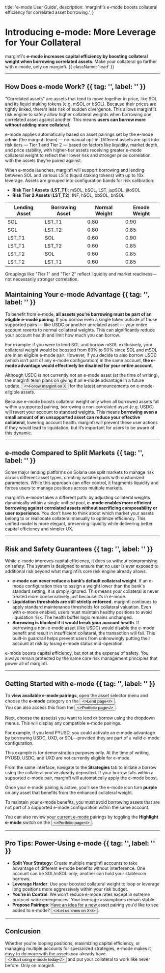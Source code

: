

  title: 'e-mode User Guide',
  description: 'marginfi’s e-mode boosts collateral efficiency for correlated asset borrowing.',
}

# Introducing e-mode: More Leverage for Your Collateral

<ImageComponent
  src={CoverPhoto}
  alt="e-mode photo"
/>

marginfi's **e-mode increases capital efficiency by boosting collateral weight when borrowing correlated assets**. Make your collateral go farther with e-mode, only on marginfi. {{ className: 'lead' }}

---

## How Does e-mode Work? {{ tag: '', label: '' }}

"Correlated assets" are assets that tend to move together in price, like SOL and its liquid staking tokens (e.g. mSOL or bSOL). Because their prices are tightly linked, there's less risk of sudden divergence. This allows marginfi’s risk engine to safely allow higher collateral weights when borrowing one correlated asset against another. This means **users can borrow more without adding more collateral**.

e-mode applies automatically based on asset pairings set by the e-mode admin (the marginfi team) — no manual opt-in. Different assets are split into risk tiers — Tier 1 and Tier 2 — based on factors like liquidity, market depth, and price stability, with higher-tier assets receiving greater e-mode collateral weight to reflect their lower risk and stronger price correlation with the assets they’re paired against.

When e-mode launches, marginfi will support borrowing and lending between SOL and various LSTs (liquid staking tokens) with up to 10x leverage. Assets are grouped into configuration bands for risk calibration:

* **Risk Tier 1 Assets** (**LST_T1**): mSOL, bSOL, LST, jupSOL, jitoSOL
* **Risk Tier 2 Assets** (**LST_T2**): INF, hSOL, bbSOL, bnSOL

| **Lending Asset** | **Borrowing Asset**  | **Normal Weight** | **Emode Weight** |
|-------------------|----------------------|-------------------|------------------|
| SOL               | LST_T1               | 0.80              | 0.90             |
| SOL               | LST_T2               | 0.80              | 0.85             |
| LST_T1            | SOL                  | 0.60              | 0.90             |
| LST_T1            | LST_T2               | 0.60              | 0.85             |
| LST_T2            | SOL                  | 0.60              | 0.85             |
| LST_T2            | LST_T1               | 0.60              | 0.85             |

<Note>
Groupings like "Tier 1" and "Tier 2" reflect liquidity and market readiness—not necessarily stronger correlation.
</Note>

## Maintaining Your e-mode Advantage {{ tag: '', label: '' }}

To benefit from e-mode, **all assets you’re borrowing must be part of an eligible e-mode pairing**. If you borrow even a single token outside of those supported pairs — like USDC or another unrelated asset — your entire account reverts to normal collateral weights. This can significantly reduce your account health and limit how much you can borrow.

For example: if you were to lend SOL and borrow mSOL exclusively, your collateral weight would be boosted from 80% to 90% since SOL and mSOL are in an eligible e-mode pair. However, if you decide to also borrow USDC (which isn’t part of any e-mode configuration) in the same account, **the e-mode advantage would effectively be disabled for your entire account**.

<Note>
Although USDC is not currently not an e-mode asset (at the time of writing), the marginfi team plans on giving it an e-mode advantage in a future update. <Button href="https://x.com/marginfi" variant="text"><>Follow marginfi on X</></Button> for the latest announcements on e-mode-eligible assets.
</Note>

Because e-mode boosts collateral weight only when all borrowed assets fall within a supported pairing, borrowing a non-correlated asset (e.g. USDC) will revert your account to standard weights. This means **borrowing even a small amount of an unsupported asset can reduce your effective collateral**, lowering account health. marginfi will prevent these user actions if they would lead to liquidation, but it’s important for users to be aware of this dynamic.

---

## e-mode Compared to Split Markets {{ tag: '', label: '' }}

Some major lending platforms on Solana use split markets to manage risk across different asset types, creating isolated pools with customized parameters. While this approach can offer control, it fragments liquidity and forces users to manage positions across multiple markets. 

marginfi’s e-mode takes a different path: by adjusting collateral weights dynamically within a single unified pool, **e-mode enables more efficient borrowing against correlated assets without sacrificing composability or user experience**. You don’t have to think about which market your assets belong to or reallocate collateral manually to optimize efficiency. This unified model is more elegant, preserving liquidity while delivering better capital efficiency and simpler UX.

---

## Risk and Safety Guarantees {{ tag: '', label: '' }}

While e-mode improves capital efficiency, it does so without compromising on safety. The system is designed to ensure that no user is ever exposed to additional risk beyond what marginfi’s core risk engine already allows.

* **e-mode can never reduce a bank’s default collateral weight**. If an e-mode configuration tries to assign a weight lower than the bank's standard setting, it is simply ignored. This means your collateral is never treated more conservatively just because it’s in e-mode.
* **Liquidation thresholds are still strictly enforced.** marginfi continues to apply standard maintenance thresholds for collateral valuation. Even with e-mode enabled, users must maintain healthy positions to avoid liquidation risk. The health buffer logic remains unchanged.
* **Borrowing is blocked if it would break your account health**. If borrowing a non-e-mode asset (like USDC) would disable the e-mode benefit and result in insufficient collateral, the transaction will fail. This built-in guardrail helps prevent users from unknowingly putting their account at risk by losing e-mode status mid-operation.

e-mode boosts capital efficiency, but not at the expense of safety. You always remain protected by the same core risk management principles that power all of marginfi.

---

## Getting Started with e-mode {{ tag: '', label: '' }}

To **view available e-mode pairings**, open the asset selector menu and choose the **e-mode** category on the <Button href="https://app.marginfi.com" variant="text"><>Lend page</></Button>.  
You can also access this from the <Button href="https://app.marginfi.com/Portfolio" variant="text"><>Portfolio page</></Button>.

<ImageComponent
  src={Step1}
  alt="Selecting e-mode assets"
/>

Next, choose the asset(s) you want to lend or borrow using the dropdown menus. This will display any compatible e-mode pairings.

For example, if you lend PYUSD, you could activate an e-mode advantage by borrowing USDC, UXD, or SOL—provided they are part of a valid e-mode configuration.

<Note>
This example is for demonstration purposes only. At the time of writing, PYUSD, USDC, and UXD are not currently eligible for e-mode.
</Note>

<ImageComponent
  src={Step2}
  alt="Choosing e-mode assets"
/>

From the same interface, navigate to the **Strategies** tab to initiate a borrow using the collateral you've already deposited. If your borrow falls within a supported e-mode pair, marginfi will automatically apply the e-mode boost.

<ImageComponent
  src={Step3}
  alt="Executing strategy in e-mode"
/>

Once your e-mode pairing is active, you’ll see the e-mode icon turn **purple** on any asset that benefits from the enhanced collateral weight.

<Note>
To maintain your e-mode benefits, you must avoid borrowing assets that are not part of a supported e-mode configuration within the same account.
</Note>

<ImageComponent
  src={Step4}
  alt="Active e-mode pairing indicator"
/>

You can also review your current e-mode pairings by toggling the **Highlight e-mode** switch on the <Button href="https://app.marginfi.com/Portfolio" variant="text"><>Portfolio page</></Button>.

<ImageComponent
  src={Step5}
  alt="Highlighting active e-mode pairs"
/>


---

## Pro Tips: Power-Using e-mode {{ tag: '', label: '' }}

* **Split Your Strategy**: Create multiple marginfi accounts to take advantage of different e-mode benefits without interference. One account can be SOL/mSOL only; another can hold your stablecoin borrows.
* **Leverage Harder**: Use your boosted collateral weight to loop or leverage long positions more aggressively within your risk budget.
* **You’re in Control**: We won’t reduce e-mode rates except in extreme protocol-wide emergencies. Your leverage assumptions remain stable.
* **Propose Pairings**: Have an idea for a new asset pairing you'd like to see added to e-mode? <Button href="https://x.com/marginfi" variant="text"><>Let us know on X</></Button>.

---

## Conlcusion

Whether you're looping positions, maximizing capital efficiency, or managing multiple accounts for specialized strategies, e-mode makes it easy to do more with the assets you already have. <Button href="https://app.marginfi.com" variant="text"><>Start using e-mode today</></Button> and put your collateral to work like never before. Only on marginfi.